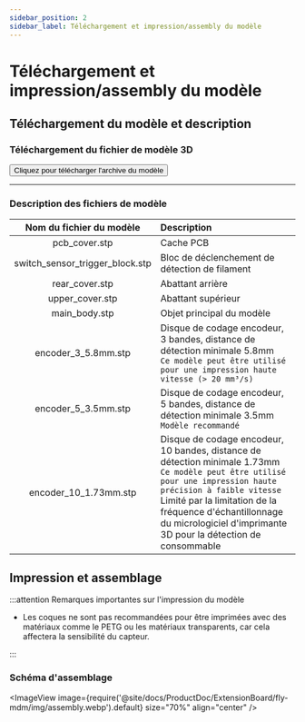 ```yaml
---
sidebar_position: 2
sidebar_label: Téléchargement et impression/assembly du modèle
---
```



# Téléchargement et impression/assembly du modèle

## Téléchargement du modèle et description

### Téléchargement du fichier de modèle 3D

<Button variant="contained" disableElevation component="a" rel="noopener" href="http://cdn.mellow.klipper.cn/STEP/MDM-filament_sensor.zip">Cliquez pour télécharger l'archive du modèle</Button>

----

### Description des fichiers de modèle

| Nom du fichier du modèle | Description |
| :---: | :--- |
| pcb_cover.stp | Cache PCB |
| switch_sensor_trigger_block.stp | Bloc de déclenchement de détection de filament |
| rear_cover.stp | Abattant arrière |
| upper_cover.stp | Abattant supérieur |
| main_body.stp | Objet principal du modèle |
| encoder_3_5.8mm.stp | Disque de codage encodeur, 3 bandes, distance de détection minimale 5.8mm <br/> `Ce modèle peut être utilisé pour une impression haute vitesse (> 20 mm³/s)` |
| encoder_5_3.5mm.stp | Disque de codage encodeur, 5 bandes, distance de détection minimale 3.5mm <br/> `Modèle recommandé` |
| encoder_10_1.73mm.stp | Disque de codage encodeur, 10 bandes, distance de détection minimale 1.73mm <br/> `Ce modèle peut être utilisé pour une impression haute précision à faible vitesse` <br/> Limité par la limitation de la fréquence d'échantillonnage du micrologiciel d'imprimante 3D pour la détection de consommable |

## Impression et assemblage

:::attention Remarques importantes sur l'impression du modèle

- Les coques ne sont pas recommandées pour être imprimées avec des matériaux comme le PETG ou les matériaux transparents, car cela affectera la sensibilité du capteur.

:::

### Schéma d'assemblage

<ImageView image={require('@site/docs/ProductDoc/ExtensionBoard/fly-mdm/img/assembly.webp').default} size="70%" align="center" />
